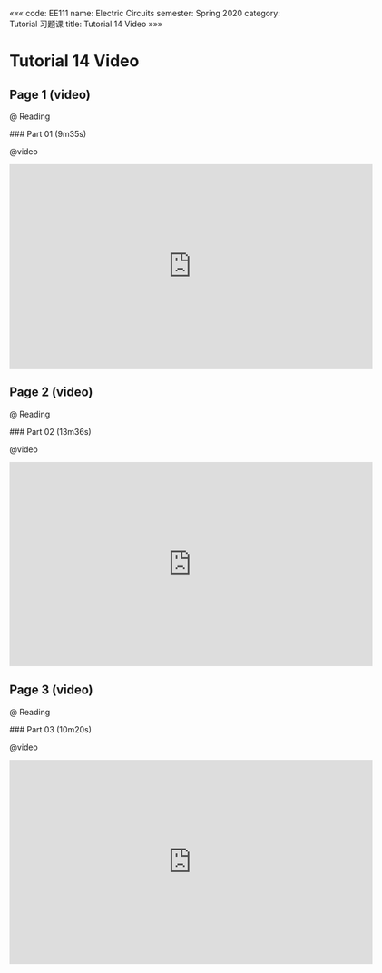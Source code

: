 «««
code: EE111
name: Electric Circuits
semester: Spring 2020
category: Tutorial 习题课
title: Tutorial 14 Video
»»»

# Tutorial 14 Video

## Page 1 (video)

@ Reading

<div class="markdown-body">
### Part 01 (9m35s)
</div>

@video

<iframe src="https://watchsb.com/e/c4kp0obtwufy.html" frameborder=0 marginwidth=0 marginheight=0 scrolling=no width=640 height=360 allowfullscreen></iframe>


## Page 2 (video)

@ Reading

<div class="markdown-body">
### Part 02 (13m36s)
</div>

@video

<iframe src="https://watchsb.com/e/kn5zhbl42s2a.html" frameborder=0 marginwidth=0 marginheight=0 scrolling=no width=640 height=360 allowfullscreen></iframe>


## Page 3 (video)

@ Reading

<div class="markdown-body">
### Part 03 (10m20s)
</div>

@video

<iframe src="https://watchsb.com/e/pdpixyeuwwzk.html" frameborder=0 marginwidth=0 marginheight=0 scrolling=no width=640 height=360 allowfullscreen></iframe>


